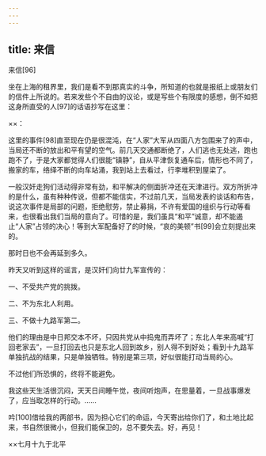```yaml
---
---
---
```

title: 来信
---




来信[96]



坐在上海的租界里，我们是看不到那真实的斗争，所知道的也就是报纸上或朋友们的信件上所说的。若来发些个不自由的议论，或是写些个有限度的感想，倒不如把这身所直受的人[97]的话语抄写在这里：

××：

这里的事件[98]直至现在仍是很混沌，在“人家”大军从四面八方包围来了的声中，当局还不断的放出和平有望的空气。前几天交通都断绝了，人们逃也无处逃，跑也跑不了，于是大家都觉得人们很能“镇静”，自从平津恢复通车后，情形也不同了，搬家的车，络绎不断的向车站涌，我到站上去看过，行李堆积到屋梁了。

一般汉奸走狗们活动得非常有劲，和平解决的侧面折冲还在天津进行。双方所折冲的是什么，虽有种种传说，但都不能信实，不过前几天，当局发表的谈话和布告，说这次事件是局部的问题，拒绝慰劳，禁止募捐，不许有爱国的组织与行动等看来，也很看出我们当局的意向了。可惜的是，我们虽具“和平”诚意，却不能遏止“人家”占领的决心！等到大军配备好了的时候，“哀的美顿”书[99]会立刻提出来的。

那时日也不会再延到多久。

昨天又听到这样的谣言，是汉奸们向廿九军宣传的：

一、不受共产党的挑拨。

二、不为东北人利用。

三、不做十九路军第二。

他们的理由是中日邦交本不坏，只因共党从中捣鬼而弄坏了；东北人年来高喊“打回老家去”，一旦打回去也只是东北人回到故乡，别人得不到好处；看到十九路军单独抗战的结果，只是单独牺牲。特别是第三项，好似很能打动当局的心。

不过他们所恐惧的，终将不能避免。

我这些天生活很沉闷，天天日间睡午觉，夜间听炮声，在思量着，一旦战事爆发了，应当取怎样的行动。……

吟[100]借给我的两部书，因为担心它们的命运，今天寄出给你们了，和土地比起来，书自然很微小，但我们能保卫的，总不要失去。好，再见！

××七月十九于北平